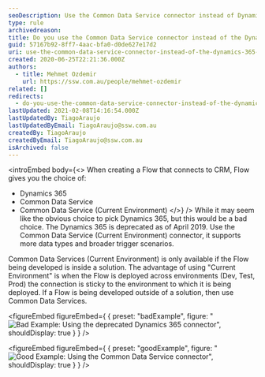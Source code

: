 ```yaml
---
seoDescription: Use the Common Data Service connector instead of Dynamics 365 when creating Flows to ensure compatibility and scalability.
type: rule
archivedreason:
title: Do you use the Common Data Service connector instead of the Dynamics 365 connector when using flows?
guid: 57167b92-8ff7-4aac-bfa0-d0de627e17d2
uri: use-the-common-data-service-connector-instead-of-the-dynamics-365-connector
created: 2020-06-25T22:21:36.000Z
authors:
  - title: Mehmet Ozdemir
    url: https://ssw.com.au/people/mehmet-ozdemir
related: []
redirects:
  - do-you-use-the-common-data-service-connector-instead-of-the-dynamics-365-connector-when-using-flows
lastUpdated: 2021-02-08T14:16:54.000Z
lastUpdatedBy: TiagoAraujo
lastUpdatedByEmail: TiagoAraujo@ssw.com.au
createdBy: TiagoAraujo
createdByEmail: TiagoAraujo@ssw.com.au
isArchived: false
---
```


<introEmbed
  body={<>
When creating a Flow that connects to CRM, Flow gives you the choice of:

- Dynamics 365
- Common Data Service
- Common Data Service (Current Environment)
  </>}
/>
While it may seem like the obvious choice to pick Dynamics 365, but this would be a bad choice. The Dynamics 365 is deprecated as of April 2019. Use the Common Data Service (Current Environment) connector, it supports more data types and broader trigger scenarios.

Common Data Services (Current Environment) is only available if the Flow being developed is inside a solution. The advantage of using "Current Environment" is when the Flow is deployed across environments (Dev, Test, Prod) the connection is sticky to the environment to which it is being deployed. If a Flow is being developed outside of a solution, then use Common Data Services.

<figureEmbed figureEmbed={ {
  preset: "badExample",
  figure: "![Bad Example: Using the deprecated Dynamics 365 connector](/uploads/rules/use-the-common-data-service-connector-instead-of-the-dynamics-365-connector/bad-connector-use.png)",
  shouldDisplay: true
} } />


<figureEmbed figureEmbed={ {
  preset: "goodExample",
  figure: "![Good Example: Using the Common Data Service connector](/uploads/rules/use-the-common-data-service-connector-instead-of-the-dynamics-365-connector/good-connector-use.png)",
  shouldDisplay: true
} } />
